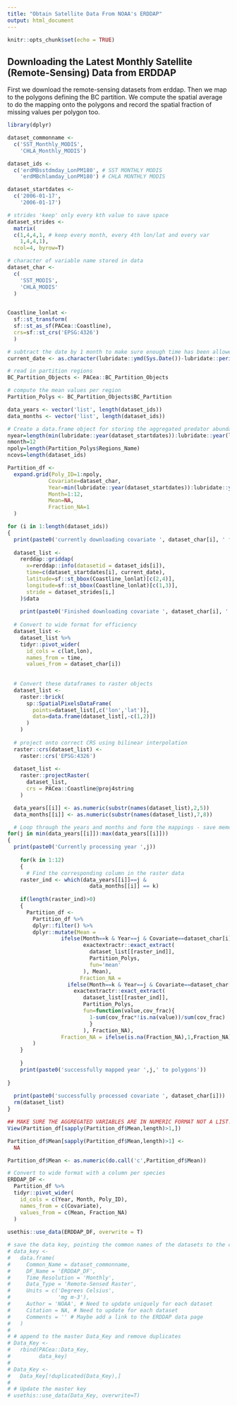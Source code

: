 ```yaml
---
title: "Obtain Satellite Data From NOAA's ERDDAP"
output: html_document
---
```


```r
knitr::opts_chunk$set(echo = TRUE)
```

## Downloading the Latest Monthly Satellite (Remote-Sensing) Data from ERDDAP

First we download the remote-sensing datasets from erddap. Then we map to the polygons defining the BC partition. We compute the spatial average to do the mapping onto the polygons and record the spatial fraction of missing values per polygon too.

```r
library(dplyr)

dataset_commonname <-
  c('SST_Monthly_MODIS', 
    'CHLA_Monthly_MODIS')

dataset_ids <-
  c('erdMBsstdmday_LonPM180', # SST MONTHLY MODIS
    'erdMBchlamday_LonPM180') # CHLA MONTHLY MODIS

dataset_startdates <-
  c('2006-01-17',
    '2006-01-17')

# strides 'keep' only every kth value to save space
dataset_strides <- 
  matrix(
  c(1,4,4,1, # keep every month, every 4th lon/lat and every var
    1,4,4,1),
  ncol=4, byrow=T)

# character of variable name stored in data
dataset_char <-
  c(
    'SST_MODIS',
    'CHLA_MODIS'
  )
  

Coastline_lonlat <-
  sf::st_transform(
  sf::st_as_sf(PACea::Coastline),
  crs=sf::st_crs('EPSG:4326')
  )

# subtract the date by 1 month to make sure enough time has been allowed to update the satellite data
current_date <- as.character(lubridate::ymd(Sys.Date())-lubridate::period(1, units='month'))

# read in partition regions
BC_Partition_Objects <- PACea::BC_Partition_Objects

# compute the mean values per region
Partition_Polys <- BC_Partition_Objects$BC_Partition

data_years <- vector('list', length(dataset_ids))
data_months <- vector('list', length(dataset_ids))

# Create a data.frame object for storing the aggregated predator abundance values
nyear=length(min(lubridate::year(dataset_startdates)):lubridate::year(lubridate::ymd(Sys.Date())-lubridate::period(1, units='month')))
nmonth=12
npoly=length(Partition_Polys$Regions_Name)
ncovs=length(dataset_ids)

Partition_df <-
  expand.grid(Poly_ID=1:npoly,
             Covariate=dataset_char,
             Year=min(lubridate::year(dataset_startdates)):lubridate::year(lubridate::ymd(Sys.Date())-lubridate::period(1, units='month')),
             Month=1:12,
             Mean=NA,
             Fraction_NA=1
  )

for (i in 1:length(dataset_ids))
{
  print(paste0('currently downloading covariate ', dataset_char[i], ' from ERDDAP Database'))
  
  dataset_list <-
    rerddap::griddap(
      x=rerddap::info(datasetid = dataset_ids[i]),
      time=c(dataset_startdates[i], current_date),
      latitude=sf::st_bbox(Coastline_lonlat)[c(2,4)],
      longitude=sf::st_bbox(Coastline_lonlat)[c(1,3)],
      stride = dataset_strides[i,]
    )$data
  
    print(paste0('Finished downloading covariate ', dataset_char[i], ' from ERDDAP Database'))
  
  # Convert to wide format for efficiency
  dataset_list <-
    dataset_list %>%
    tidyr::pivot_wider(
      id_cols = c(lat,lon),
      names_from = time, 
      values_from = dataset_char[i])
    
  
  # Convert these dataframes to raster objects 
  dataset_list <-
    raster::brick(
      sp::SpatialPixelsDataFrame(
        points=dataset_list[,c('lon','lat')],
        data=data.frame(dataset_list[,-c(1,2)])
      )
    )
  
  # project onto correct CRS using bilinear interpolation
  raster::crs(dataset_list) <-
    raster::crs('EPSG:4326')
  
  dataset_list <-
    raster::projectRaster(
      dataset_list,
      crs = PACea::Coastline@proj4string
    )

  data_years[[i]] <- as.numeric(substr(names(dataset_list),2,5))
  data_months[[i]] <- as.numeric(substr(names(dataset_list),7,8))

  # Loop through the years and months and form the mappings - save memory this way
for(j in min(data_years[[i]]):max(data_years[[i]]))
{
  print(paste0('Currently processing year ',j))
   
    for(k in 1:12)
    {
      # Find the corresponding column in the raster data
    raster_ind <- which(data_years[[i]]==j & 
                          data_months[[i]] == k)
    
    if(length(raster_ind)>0)
    {
      Partition_df <- 
        Partition_df %>%
        dplyr::filter() %>%
        dplyr::mutate(Mean = 
                 ifelse(Month==k & Year==j & Covariate==dataset_char[i],
                        exactextractr::exact_extract(
                          dataset_list[[raster_ind]],
                          Partition_Polys,
                          fun='mean'
                        ), Mean),
                       Fraction_NA =
                   ifelse(Month==k & Year==j & Covariate==dataset_char[i],
                     exactextractr::exact_extract(
                        dataset_list[[raster_ind]],
                        Partition_Polys,
                        fun=function(value,cov_frac){
                          1-sum(cov_frac*!is.na(value))/sum(cov_frac)
                          }
                        ), Fraction_NA),
                 Fraction_NA = ifelse(is.na(Fraction_NA),1,Fraction_NA)
        ) 
    }
      
    }
    print(paste0('successfully mapped year ',j,' to polygons'))
    
}
  
  print(paste0('successfully processed covariate ', dataset_char[i]))
  rm(dataset_list)
}

## MAKE SURE THE AGGREGATED VARIABLES ARE IN NUMERIC FORMAT NOT A LIST!
View(Partition_df[sapply(Partition_df$Mean,length)>1,])

Partition_df$Mean[sapply(Partition_df$Mean,length)>1] <-
  NA

Partition_df$Mean <- as.numeric(do.call('c',Partition_df$Mean))

# Convert to wide format with a column per species
ERDDAP_DF <-
  Partition_df %>%
  tidyr::pivot_wider(
    id_cols = c(Year, Month, Poly_ID),
    names_from = c(Covariate),
    values_from = c(Mean, Fraction_NA)
  )
  
usethis::use_data(ERDDAP_DF, overwrite = T)

# save the data key, pointing the common names of the datasets to the correct DF
# data_key <- 
#   data.frame(
#     Common_Name = dataset_commonname,
#     DF_Name = 'ERDDAP_DF',
#     Time_Resolution = 'Monthly',
#     Data_Type = 'Remote-Sensed Raster',
#     Units = c('Degrees Celsius', 
#               'mg m-3'),
#     Author = 'NOAA', # Need to update uniquely for each dataset
#     Citation = NA, # Need to update for each dataset
#     Comments = '' # Maybe add a link to the ERDDAP data page
#   )
# 
# # append to the master Data_Key and remove duplicates
# Data_Key <-
#   rbind(PACea::Data_Key,
#         data_key)
# 
# Data_Key <-
#   Data_Key[!duplicated(Data_Key),]
# 
# # Update the master key
# usethis::use_data(Data_Key, overwrite=T)

```





